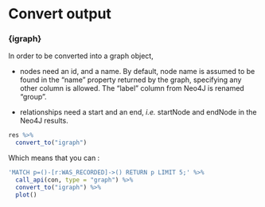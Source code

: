 # Convert output {#convert}

### {igraph}

In order to be converted into a graph object, 

+ nodes need an id, and a name. By default, node name is assumed to be found in the "name" property returned by the graph, specifying any other column is allowed. The "label" column from Neo4J is renamed "group".

+ relationships need a start and an end, *i.e.* startNode and endNode in the Neo4J results. 

```r
res %>%
  convert_to("igraph")
```

Which means that you can : 

```r
'MATCH p=()-[r:WAS_RECORDED]->() RETURN p LIMIT 5;' %>%
  call_api(con, type = "graph") %>% 
  convert_to("igraph") %>%
  plot()
```